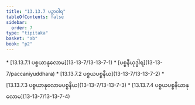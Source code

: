 ```yaml
---
title: "13.13.7 ပဉှာဝါရ"
tableOfContents: false
sidebar:
  order: 7
type: "tipitaka"
basket: "ab"
book: "p2"
---
```



<DynamicBreadcrumb />



<TableOfContents book="p2" section="13.13.7">
* [13.13.7.1 ပစ္စယာနုလောမ](13-13-7/13-13-7-1)
* [ပစ္စနီယုဒ္ဓါရ](13-13-7/paccaniyuddhara)
* [13.13.7.2 ပစ္စယပစ္စနီယ](13-13-7/13-13-7-2)
* [13.13.7.3 ပစ္စယာနုလောမပစ္စနီယ](13-13-7/13-13-7-3)
* [13.13.7.4 ပစ္စယပစ္စနီယာနုလောမ](13-13-7/13-13-7-4)
</TableOfContents>